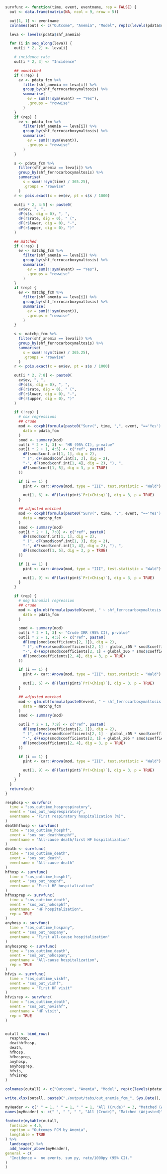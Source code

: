 ```r
survfunc <- function(time, event, eventname, rep = FALSE) {
  out <- data.frame(matrix(NA, ncol = 9, nrow = 5))

  out[1, 1] <- eventname
  colnames(out) <- c("Outcome", "Anemia", "Model", rep(c(levels(pdata$shf_ferrocarboxymaltosis), "p interaction"), 2))

  leva <- levels(pdata$shf_anemia)

  for (i in seq_along(leva)) {
    out[i * 2, 2] <- leva[i]

    # incidence rate
    out[i * 2, 3] <- "Incidence"

    ## unmatched
    if (!rep) {
      ev <- pdata_fcm %>%
        filter(shf_anemia == leva[i]) %>%
        group_by(shf_ferrocarboxymaltosis) %>%
        summarise(
          ev = sum(!!sym(event) == "Yes"),
          .groups = "rowwise"
        )
    }
    if (rep) {
      ev <- pdata_fcm %>%
        filter(shf_anemia == leva[i]) %>%
        group_by(shf_ferrocarboxymaltosis) %>%
        summarise(
          ev = sum(!!sym(event)),
          .groups = "rowwise"
        )
    }

    s <- pdata_fcm %>%
      filter(shf_anemia == leva[i]) %>%
      group_by(shf_ferrocarboxymaltosis) %>%
      summarise(
        s = sum(!!sym(time) / 365.25),
        .groups = "rowwise"
      )
    r <- pois.exact(x = ev$ev, pt = s$s / 1000)

    out[i * 2, 4:5] <- paste0(
      ev$ev, ", ",
      dF(s$s, dig = 0), ", ",
      dF(r$rate, dig = 0), " (",
      dF(r$lower, dig = 0), "-",
      dF(r$upper, dig = 0), ")"
    )

    ## matched
    if (!rep) {
      ev <- matchp_fcm %>%
        filter(shf_anemia == leva[i]) %>%
        group_by(shf_ferrocarboxymaltosis) %>%
        summarise(
          ev = sum(!!sym(event) == "Yes"),
          .groups = "rowwise"
        )
    }
    if (rep) {
      ev <- matchp_fcm %>%
        filter(shf_anemia == leva[i]) %>%
        group_by(shf_ferrocarboxymaltosis) %>%
        summarise(
          ev = sum(!!sym(event)),
          .groups = "rowwise"
        )
    }

    s <- matchp_fcm %>%
      filter(shf_anemia == leva[i]) %>%
      group_by(shf_ferrocarboxymaltosis) %>%
      summarise(
        s = sum(!!sym(time) / 365.25),
        .groups = "rowwise"
      )
    r <- pois.exact(x = ev$ev, pt = s$s / 1000)

    out[i * 2, 7:8] <- paste0(
      ev$ev, ", ",
      dF(s$s, dig = 0), ", ",
      dF(r$rate, dig = 0), " (",
      dF(r$lower, dig = 0), "-",
      dF(r$upper, dig = 0), ")"
    )

    if (!rep) {
      # cox regressions
      ## crude
      mod <- coxph(formula(paste0("Surv(", time, ",", event, "=='Yes') ~ shf_ferrocarboxymaltosis * relevel(shf_anemia, ref = '", leva[i], "')")),
        data = pdata_fcm
      )
      smod <- summary(mod)
      out[i * 2 + 1, 3] <- "HR (95% CI), p-value"
      out[i * 2 + 1, 4:5] <- c("ref", paste0(
        dF(smod$conf.int[1, 1], dig = 2),
        " (", dF(smod$conf.int[1, 3], dig = 2),
        "-", dF(smod$conf.int[1, 4], dig = 2), "), ",
        dF(smod$coef[1, 5], dig = 3, p = TRUE)
      ))

      if (i == 1) {
        pint <- car::Anova(mod, type = "III", test.statistic = "Wald")

        out[1, 6] <- dF(last(pint$`Pr(>Chisq)`), dig = 3, p = TRUE)
      }

      ## adjusted matched
      mod <- coxph(formula(paste0("Surv(", time, ",", event, "=='Yes') ~ shf_ferrocarboxymaltosis * relevel(shf_anemia, ref = '", leva[i], "') +  strata(par)")),
        data = matchp_fcm
      )
      smod <- summary(mod)
      out[i * 2 + 1, 7:8] <- c("ref", paste0(
        dF(smod$conf.int[1, 1], dig = 2),
        " (", dF(smod$conf.int[1, 3], dig = 2),
        "-", dF(smod$conf.int[1, 4], dig = 2), "), ",
        dF(smod$coef[1, 5], dig = 3, p = TRUE)
      ))

      if (i == 1) {
        pint <- car::Anova(mod, type = "III", test.statistic = "Wald")

        out[1, 9] <- dF(last(pint$`Pr(>Chisq)`), dig = 3, p = TRUE)
      }
    }

    if (rep) {
      # neg binomial regression
      ## crude
      mod <- glm.nb(formula(paste0(event, " ~ shf_ferrocarboxymaltosis * relevel(shf_anemia, ref = '", leva[i], "') + offset(log(", time, "))")),
        data = pdata_fcm
      )

      smod <- summary(mod)
      out[i * 2 + 1, 3] <- "Crude IRR (95% CI), p-value"
      out[i * 2 + 1, 4:5] <- c("ref", paste0(
        dF(exp(smod$coefficients[2, 1]), dig = 2),
        " (", dF(exp(smod$coefficients[2, 1] - global_z05 * smod$coefficients[2, 2]), dig = 2),
        "-", dF(exp(smod$coefficients[2, 1] + global_z05 * smod$coefficients[2, 2]), dig = 2), "), ",
        dF(smod$coefficients[2, 4], dig = 3, p = TRUE)
      ))

      if (i == 1) {
        pint <- car::Anova(mod, type = "III", test.statistic = "Wald")

        out[1, 6] <- dF(last(pint$`Pr(>Chisq)`), dig = 3, p = TRUE)
      }

      ## adjusted matched
      mod <- glm.nb(formula(paste0(event, " ~ shf_ferrocarboxymaltosis * relevel(shf_anemia, ref = '", leva[i], "') + offset(log(", time, "))")),
        data = matchp_fcm
      )
      smod <- summary(mod)

      out[i * 2 + 1, 7:8] <- c("ref", paste0(
        dF(exp(smod$coefficients[2, 1]), dig = 2),
        " (", dF(exp(smod$coefficients[2, 1] - global_z05 * smod$coefficients[2, 2]), dig = 2),
        "-", dF(exp(smod$coefficients[2, 1] + global_z05 * smod$coefficients[2, 2]), dig = 2), "), ",
        dF(smod$coefficients[2, 4], dig = 3, p = TRUE)
      ))

      if (i == 1) {
        pint <- car::Anova(mod, type = "III", test.statistic = "Wald")

        out[1, 9] <- dF(last(pint$`Pr(>Chisq)`), dig = 3, p = TRUE)
      }
    }
  }
  return(out)
}

resphosp <- survfunc(
  time = "sos_outtime_hosprespiratory",
  event = "sos_out_hosprespiratory",
  eventname = "First respiratory hospitalization (%)",
)
deathhfhosp <- survfunc(
  time = "sos_outtime_hosphf",
  event = "sos_out_deathhosphf",
  eventname = "All-cause death/first HF hospitalization"
)
death <- survfunc(
  time = "sos_outtime_death",
  event = "sos_out_death",
  eventname = "All-cause death"
)
hfhosp <- survfunc(
  time = "sos_outtime_hosphf",
  event = "sos_out_hosphf",
  eventname = "First HF hospitalization"
)
hfhosprep <- survfunc(
  time = "sos_outtime_death",
  event = "sos_out_nohosphf",
  eventname = "HF hospitalization",
  rep = TRUE
)
anyhosp <- survfunc(
  time = "sos_outtime_hospany",
  event = "sos_out_hospany",
  eventname = "First all-cause hospitalization"
)
anyhosprep <- survfunc(
  time = "sos_outtime_death",
  event = "sos_out_nohospany",
  eventname = "All-cause hospitalization",
  rep = TRUE
)
hfvis <- survfunc(
  time = "sos_outtime_vishf",
  event = "sos_out_vishf",
  eventname = "First HF visit"
)
hfvisrep <- survfunc(
  time = "sos_outtime_death",
  event = "sos_out_novishf",
  eventname = "HF visit",
  rep = TRUE
)


outall <- bind_rows(
  resphosp,
  deathhfhosp,
  death,
  hfhosp,
  hfhosprep,
  anyhosp,
  anyhosprep,
  hfvis,
  hfvisrep
)

colnames(outall) <- c("Outcome", "Anemia", "Model", rep(c(levels(pdata$shf_ferrocarboxymaltosis), "p interaction"), 2))

write.xlsx(outall, paste0("./output/tabs/out_anemia_fcm_", Sys.Date(), ".xlsx"), rowNames = FALSE)

myHeader <- c(" " = 1, " " = 1, " " = 1, "All (Crude)" = 3, "Matched (Adjusted)" = 3)
names(myHeader) <- c(" ", " ", " ", "All (Crude)", "Matched (Adjusted)")

footnote(mykable(outall,
  fontsize = 4.5,
  caption = "Outcomes FCM by Anemia",
  longtable = TRUE
) %>%
  landscape() %>%
  add_header_above(myHeader),
general = c(
  "Incidence =  no events, sum py, rate/1000py (95% CI)."
)
)
```
